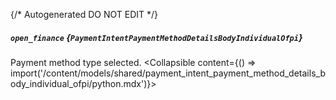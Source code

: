 {/* Autogenerated DO NOT EDIT  */}

##### `open_finance` *{`PaymentIntentPaymentMethodDetailsBodyIndividualOfpi`}*
Payment method type selected.
<Collapsible content={() => import('/content/models/shared/payment_intent_payment_method_details_body_individual_ofpi/python.mdx')}>
</Collapsible>

